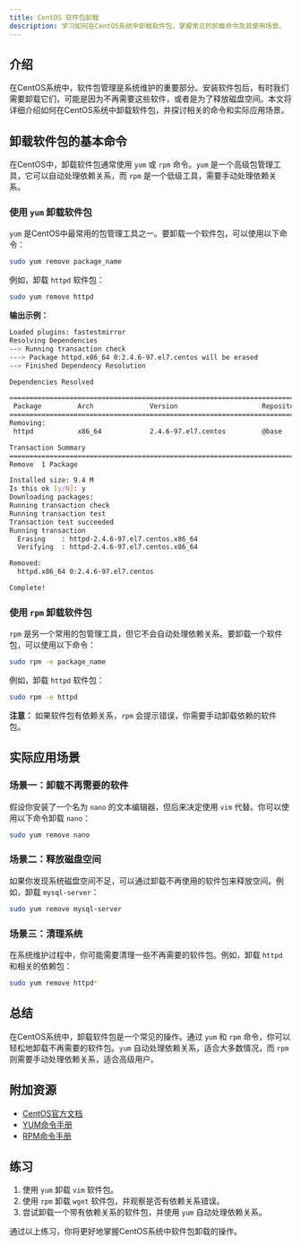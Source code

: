 ```yaml
---
title: CentOS 软件包卸载
description: 学习如何在CentOS系统中卸载软件包，掌握常见的卸载命令及其使用场景。
---
```


## 介绍

在CentOS系统中，软件包管理是系统维护的重要部分。安装软件包后，有时我们需要卸载它们，可能是因为不再需要这些软件，或者是为了释放磁盘空间。本文将详细介绍如何在CentOS系统中卸载软件包，并探讨相关的命令和实际应用场景。

## 卸载软件包的基本命令

在CentOS中，卸载软件包通常使用 `yum` 或 `rpm` 命令。`yum` 是一个高级包管理工具，它可以自动处理依赖关系，而 `rpm` 是一个低级工具，需要手动处理依赖关系。

### 使用 `yum` 卸载软件包

`yum` 是CentOS中最常用的包管理工具之一。要卸载一个软件包，可以使用以下命令：

```bash
sudo yum remove package_name
```

例如，卸载 `httpd` 软件包：

```bash
sudo yum remove httpd
```

**输出示例：**

```bash
Loaded plugins: fastestmirror
Resolving Dependencies
--> Running transaction check
---> Package httpd.x86_64 0:2.4.6-97.el7.centos will be erased
--> Finished Dependency Resolution

Dependencies Resolved

================================================================================
 Package         Arch              Version                     Repository   Size
================================================================================
Removing:
 httpd           x86_64            2.4.6-97.el7.centos         @base       9.4 M

Transaction Summary
================================================================================
Remove  1 Package

Installed size: 9.4 M
Is this ok [y/N]: y
Downloading packages:
Running transaction check
Running transaction test
Transaction test succeeded
Running transaction
  Erasing    : httpd-2.4.6-97.el7.centos.x86_64                               1/1
  Verifying  : httpd-2.4.6-97.el7.centos.x86_64                               1/1

Removed:
  httpd.x86_64 0:2.4.6-97.el7.centos

Complete!
```

### 使用 `rpm` 卸载软件包

`rpm` 是另一个常用的包管理工具，但它不会自动处理依赖关系。要卸载一个软件包，可以使用以下命令：

```bash
sudo rpm -e package_name
```

例如，卸载 `httpd` 软件包：

```bash
sudo rpm -e httpd
```

**注意：** 如果软件包有依赖关系，`rpm` 会提示错误，你需要手动卸载依赖的软件包。

## 实际应用场景

### 场景一：卸载不再需要的软件

假设你安装了一个名为 `nano` 的文本编辑器，但后来决定使用 `vim` 代替。你可以使用以下命令卸载 `nano`：

```bash
sudo yum remove nano
```

### 场景二：释放磁盘空间

如果你发现系统磁盘空间不足，可以通过卸载不再使用的软件包来释放空间。例如，卸载 `mysql-server`：

```bash
sudo yum remove mysql-server
```

### 场景三：清理系统

在系统维护过程中，你可能需要清理一些不再需要的软件包。例如，卸载 `httpd` 和相关的依赖包：

```bash
sudo yum remove httpd*
```

## 总结

在CentOS系统中，卸载软件包是一个常见的操作。通过 `yum` 和 `rpm` 命令，你可以轻松地卸载不再需要的软件包。`yum` 自动处理依赖关系，适合大多数情况，而 `rpm` 则需要手动处理依赖关系，适合高级用户。

## 附加资源

- [CentOS官方文档](https://www.centos.org/docs/)
- [YUM命令手册](https://linux.die.net/man/8/yum)
- [RPM命令手册](https://linux.die.net/man/8/rpm)

## 练习

1. 使用 `yum` 卸载 `vim` 软件包。
2. 使用 `rpm` 卸载 `wget` 软件包，并观察是否有依赖关系错误。
3. 尝试卸载一个带有依赖关系的软件包，并使用 `yum` 自动处理依赖关系。

通过以上练习，你将更好地掌握CentOS系统中软件包卸载的操作。